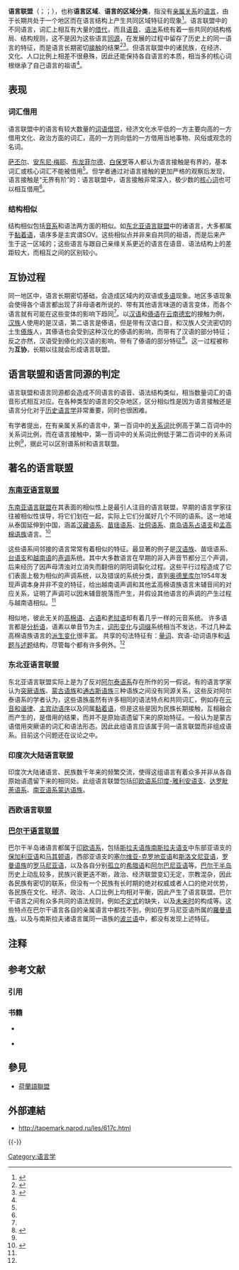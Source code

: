 '''语言联盟'''（{{lang-de|sprachbund|lit=语言联邦}}；{{lang-en|sprachbund，area of linguistic convergence，diffusion area }}；{{lang-ru|языковой союз}}），也称'''语言区域'''、'''语言的区域分类'''，指没有[[语言系属分类|亲属关系]]的[[语言|语言]]，由于长期共处于一个地区而在语言结构上产生共同区域特征的现象<ref name=YYXMC>{{Cite book | author = 语言学名词审定委员会 | title = 语言学名词 | location = 北京 | publisher = 商务印书馆 | date = 2011 | ISBN = 9787100068710}}</ref>{{rp|195}}。语言联盟中的不同语言，词汇上相互有大量的[[词汇借用|借代]]，而且[[语音|语音]]、[[语法|语法]]系统有着一些共同的结构格局、结构规则，这不是因为这些语言[[语言系属分类|同源]]，在发展的过程中留存了历史上的同一语言的特征，而是语言长期密切[[语言接触|接触]]的结果<ref name="XTQ">{{Cite book | author = 徐通锵 | title = 历史语言学 | location = 北京 | publisher = 商务印书馆 | date = 1991 | ISBN = 9787100001526}}</ref>{{rp|27}}<ref name="GY">{{Cite book | author = 叶蜚声、徐通锵著 王洪君、李娟修订 | title = 语言学纲要（修订版） | url = https://archive.org/details/yuyanxuegangyao0000yefe | location = 北京 | publisher = 北京大学出版社 | date = 2010 | ISBN = 9787301163108}}</ref>{{rp|214}}。但语言联盟中的诸民族，在经济、文化、人口比例上相差不很悬殊，因此还能保持各自语言的本质，相当多的核心词根继承了自己语言的祖语<ref name="GY" />{{rp|214}}。

== 表现 ==
=== 词汇借用 ===
语言联盟中的语言有较大数量的[[词汇借用|词语借贷]]，经济文化水平低的一方主要向高的一方借用文化、政治方面的词汇，高的一方则向低的一方借用当地事物、风俗或观念的名词。

[[萨丕尔|萨丕尔]]、[[安东尼·梅耶|安东尼·梅耶]]、[[布龙菲尔德|布龙菲尔德]]、[[白保罗|白保罗]]等人都认为语言接触是有界的，基本词汇或核心词汇不能被借用<ref name="CBY" />{{rp|6}}。但学者通过对语言接触的更加严格的观察后发现，语言接触是“无界有阶”的：语言联盟中，语言接触非常深入，极少数的[[斯瓦迪士核心詞列表|核心词]]也可以相互借用<ref name="CBY" />{{rp|152}}。

=== 结构相似 ===
结构相似包括[[音系|音系]]和语法两方面的相似。如[[东北亚语言联盟|东北亚语言联盟]]中的诸语言，大多都属于[[黏着语|黏着语]]，语序多是主宾谓SOV。这些相似点并非来自共同的祖语，而是后来产生于这一区域的；这些语言与跟自己亲缘关系更近的语言在语音、语法结构上的差距较大，而相互之间的区别较小。

== 互协过程 ==
同一地区中，语言长期密切基础，会造成区域内的双语或[[多语|多语]]现象。地区多语现象会使得各个语言都出现了非母语者所说的、带有其他语言味道的语言变体，而各个语言就有可能在这些变体的影响下趋同<ref name="GY" />{{rp|216}}。以[[汉语|汉语]]和[[傣语|傣语]]在[[云南|云南]][[德宏|德宏]]的接触为例，[[汉族|汉族]]人使用的是汉语，第二语言是傣语，但是带有汉语口音，和汉族人交流密切的土生[[傣族|傣族]]人，其傣语也会受到这种汉化的傣语的影响，而带有了汉语的部分特征；反之亦然，汉语受到傣化的汉语的影响，带有了傣语的部分特征<ref name="CBY">{{Cite book | author = 陈保亚 | title = 论语言接触与语言联盟：汉越（侗台）语源关系的解释 | location = 北京 | publisher = 语文出版社 | date = 1996 | ISBN = 780126021X}}</ref>{{rp|8-162}}。这一过程被称为'''互协'''，长期以往就会形成语言联盟。

== 语言联盟和语言同源的判定 ==
语言联盟和语言同源都会造成不同语言的语音、语法结构类似，相当数量词汇的语音形式相互对应。在各种类型的语言的交杂地区，区分相似性是因为语言接触还是语言分化对于[[历史语言学|历史语言学]]非常重要，同时也很困难。

有学者提出，在有亲属关系的语言中，第一百词{{efn|[[第一百词|第一百词]]，指[[斯瓦迪士核心詞列表|斯瓦迪士核心詞列表]]中最核心的100词。}}中的[[关系词|关系词]]{{efn|[[关系词|关系词]]，指语音形式上可以相互对应的词。}}比例高于第二百词{{efn|[[第二百词|第二百词]]，指[[斯瓦迪士核心詞列表|斯瓦迪士核心詞列表]]中的207个核心词去掉100个最核心的词。}}中的关系词比例，而在语言接触中，第一百词中的关系词比例低于第二百词中的关系词比例<ref name="CBY" />{{rp|197}}，据此可以区别谱系树和语言联盟。

== 著名的语言联盟 ==

===[[东南亚语言联盟|东南亚语言联盟]]===
[[东南亚语言联盟|东南亚语言联盟]]在其表面的相似性上是最引人注目的语言联盟，早期的语言学家往往被相似性误导，将它们划在一起，实际上它们分属好几个不同的语系。这一地域从泰国延伸到中国，涵盖[[汉藏语系|汉藏语系]]、[[苗瑶语系|苗瑶语系]]、[[壮侗语系|壮侗语系]]、[[南岛语系|南岛语系]][[占语支|占语支]]和[[孟高棉语族|孟高棉语族]]语言。<ref name="Enfield">{{citation
| title = Areal Linguistics and Mainland Southeast Asia | first = N.J. | last = Enfield | journal = Annual Review of Anthropology | volume = 34 | issue = 1 | year = 2005
| doi = 10.1146/annurev.anthro.34.081804.120406 | hdl = 11858/00-001M-0000-0013-167B-C | url = http://pubman.mpdl.mpg.de/pubman/item/escidoc:57458:2/component/escidoc:57459/Enfield_2005_areal.pdf | postscript = . | hdl-access = free }}</ref>{{rp|181–206}}

这些语系间邻接的语言常常有着相似的特征。最显著的例子是[[汉语族|汉语族]]、苗瑶语系、[[台语支|台语支]]和[[越南语|越南语]]的[[声调|声调]]系统。其中大多数语言在早期的非入声音节都分三个声调，后来经历了因声母清浊对立消失而翻倍的阴阳调裂化过程。这些平行过程造成了它们表面上极为相似的声调系统，以及错误的系统分类，直到[[奥德里库尔|奥德里库尔]]1954年发现声调本身并非不变的特征，给出越南语声调和其他孟高棉语族语言末辅音间的对应关系，证明了声调可以因末辅音脱落而产生，并假设其他语言的声调的产生过程与越南语相似。<ref name="Enfield"/>

相似地，彼此无关的[[高棉语|高棉语]]、[[占语|占语]]和[[老挝语|老挝语]]却有着几乎一样的元音系统。
许多语言都是[[分析语|分析语]]，语素以单音节为主，[[词形变化|词形变化]]与[[词缀|词缀]]系统相当不发达，不过几种孟高棉语族语言的[[派生变化|派生变化]]很丰富。
共享的句法特征有：[[量词|量词]]、宾语-动词语序和[[话题与述题|话题与述题]]结构，尽管每个都有许多例外。<ref name="Enfield"/>


=== 东北亚语言联盟 ===
{{see also|扶余语系#分类}}
东北亚语言联盟实际上是为了反对[[阿尔泰语系|阿尔泰语系]]存在所作的另一假说。有的语言学家认为[[突厥语族|突厥语族]]、[[蒙古语族|蒙古语族]]和[[通古斯语族|通古斯语族]]三种语族之间没有同源关系，这些反对阿尔泰语系的学者认为，这些语族虽然有许多相同的语法特点和共同词汇，例如存在[[元音和谐律|元音和谐律]]、[[主宾动语序|主宾动语序]]以及同属[[黏着语|黏着语]]，但是这些是因为民族长期接触，互相融合而产生的，是借用的结果，而并不是原始语遗留下来的原始特征。一般认为是蒙古语借用突厥语的词汇和语法形态。因此此组语言应该属于同一语言联盟而非组成语系。目前这个问题还在议论之中。

=== 印度次大陆语言联盟 ===
印度次大陆诸语言、民族数千年来的频繁交流，使得这组语言有着众多并非从各自原始语遗留下来的相同处。此组语言联盟包括[[印欧语系|印欧语系]][[印度-雅利安语支|印度-雅利安语支]]、[[达罗毗荼语系|达罗毗荼语系]]、[[南亚语系|南亚语系]][[蒙达语族|蒙达语族]]。

===西欧语言联盟===
{{Main|标准欧语}}

===[[巴尔干语言联盟|巴尔干语言联盟]]===
巴尔干半岛诸语言都属于[[印欧语系|印欧语系]]，包括[[斯拉夫语族|斯拉夫语族]][[南斯拉夫语支|南斯拉夫语支]]中东部亚语支的[[保加利亚语|保加利亚语]]和[[马其顿语|马其顿语]]，西部亚语支的[[塞尔维亚-克罗地亚语|塞尔维亚-克罗地亚语]]和[[斯洛文尼亚语|斯洛文尼亚语]]，[[罗曼语族|罗曼语族]]的[[罗马尼亚语|罗马尼亚语]]，以及各自分别[[孤立语言|孤立]]的[[希腊语|希腊语]]和[[阿尔巴尼亚语|阿尔巴尼亚语]]等。[[巴尔干半岛|巴尔干半岛]]历史上动乱较多，民族兴衰更迭不断，政治、经济联盟变幻无定，宗教混杂，因此各民族有密切的联系，但没有一个民族有长时期的绝对权威或者人口的绝对优势，各民族在文化、经济、政治、人口比例上均相对平衡，因此产生了语言联盟。巴尔干语言之间有众多共同的语法规则，例如[[不定式|不定式]]的缺失，以及[[未来时|未来时]]的构成等。这些特点在巴尔干语言各自的亲属语言中都找不到，例如在罗马尼亚语所属的[[羅曼语族|羅曼语族]]，以及与南斯拉夫诸语言属同一语族的[[波兰语|波兰语]]中，都没有发现上述特征。

== 注释 ==
{{notelist|iger=}}

== 参考文献 ==
=== 引用 ===
{{Reflist|2}}

=== 书籍 ===
{{refbegin}}
* {{lang|ru|''Трубецкой Н. С.'' Вавилонская башня и смешение языков, в кн.: Евразийский временник, т. 3, Берлин, 1923}} {{ru icon}}
* {{lang|ru|''Якобсон Р. О.'' К характеристике евразийского языкового союза, в его кн.: Selected writings, I. Phonological studies, ’s-Gravenhage, 1962}} {{ru icon}}
{{refend}}

==參見==
*[[荷蘭語聯盟|荷蘭語聯盟]]

== 外部連結 ==
* http://tapemark.narod.ru/les/617c.html{{Wayback|url=http://tapemark.narod.ru/les/617c.html |date=20131005011340 }}{{ru icon}}

{{-}}
{{语言接触}}

[[Category:语言学|Category:语言学]]